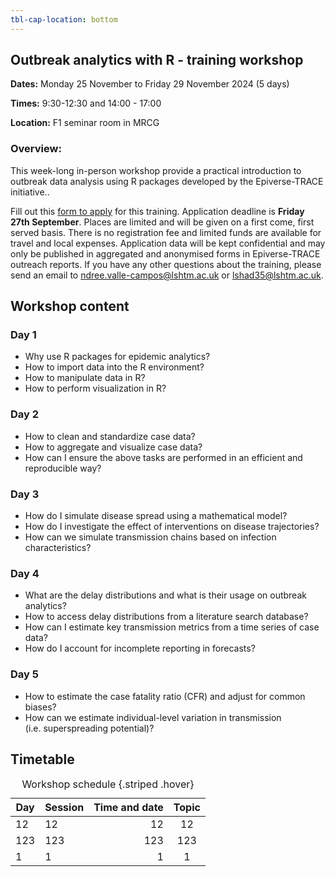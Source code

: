 ```yaml
---
tbl-cap-location: bottom
---
```


## Outbreak analytics with R - training workshop {#pre-summit-training}

**Dates:** Monday 25 November to Friday 29 November 2024 (5 days)

**Times:**  9:30-12:30 and 14:00 - 17:00

**Location:** F1 seminar room in MRCG 

### Overview:
This week-long in-person workshop provide a practical introduction to outbreak data analysis using R packages developed by the Epiverse-TRACE initiative..


Fill out this [form to apply](https://forms.office.com/Pages/DesignPageV2.aspx?subpage=design&token=09a01e121b9447dbbec65057eece25af&id=oaKtcild7U6xlPh0V3cUnuJi79dolFdJoZ1qVAcSQu9UMVNUTzdEWk9CNTJMNFZNQlM2UlQ4UDNHVi4u) for this training. Application deadline is **Friday 27th September**. Places are limited and will be given on a first come, first served basis. There is no registration fee and limited funds are available for travel and local expenses. Application data will be kept confidential and may only be published in aggregated and anonymised forms in Epiverse-TRACE outreach reports. If you have any other questions about the training, please send an email to [ndree.valle-campos@lshtm.ac.uk]() or [lshad35@lshtm.ac.uk]().


## Workshop content

### Day 1

- Why use R packages for epidemic analytics?
- How to import data into the R environment?
- How to manipulate data in R?
- How to perform visualization in R?

### Day 2

- How to clean and standardize case data?
- How to aggregate and visualize case data?
- How can I ensure the above tasks are performed in an efficient and reproducible way?


### Day 3
- How do I simulate disease spread using a mathematical model?
- How do I investigate the effect of interventions on disease trajectories?
- How can we simulate transmission chains based on infection characteristics?

### Day 4

- What are the delay distributions and what is their usage on outbreak analytics?
- How to access delay distributions from a literature search database?
- How can I estimate key transmission metrics from a time series of case data?
- How do I account for incomplete reporting in forecasts?

### Day 5
- How to estimate the case fatality ratio (CFR) and adjust for common biases?
- How can we estimate individual-level variation in transmission (i.e. superspreading potential)?


## Timetable

| Day       | Session    | Time and date     | Topic     |
|---------|:-----|------:|:------:|
| 12      | 12   |    12 |   12   |
| 123     | 123  |   123 |  123   |
| 1       | 1    |     1 |   1    |

: Workshop schedule {.striped .hover}